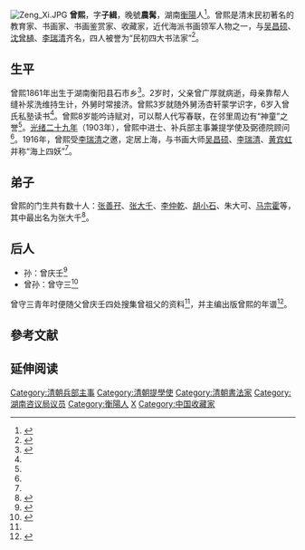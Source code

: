 [[File:Zeng_Xi.JPG|thumb]]
'''曾熙'''{{BD|1861年||1930年}}，字'''子緝'''，晚號'''農髯'''，湖南[[衡陽|衡陽]]人<ref name=":0">{{Cite web|url=http://www.hyxzx.net/HYXXS/ShowArticle.asp?ArticleID=188|title=曾熙|accessdate=2017年3月4日|author=|date=2007年1月3日|publisher=衡阳县在线|archive-url=https://web.archive.org/web/20170304194523/http://www.hyxzx.net/HYXXS/ShowArticle.asp?ArticleID=188|archive-date=2017年3月4日|dead-url=yes}}</ref>。曾熙是清末民初著名的教育家、书画家、书画鉴赏家、收藏家，近代海派书画领军人物之一，与[[吳昌碩|吴昌硕]]、[[沈曾植|沈曾植]]、[[李瑞清|李瑞清]]齐名，四人被誉为“民初四大书法家”<ref>{{Cite news|url=http://msb.zjol.com.cn/html/2015-02/28/content_2975917.htm?div=-1|title=曾熙的艺术及作品市场走向|last=朱|first=浩云|date=2015年2月28日|work=美术报|accessdate=|archive-date=2017年3月4日|archive-url=https://web.archive.org/web/20170304193748/http://msb.zjol.com.cn/html/2015-02/28/content_2975917.htm?div=-1|dead-url=no}}</ref>。

==生平==
曾熙1861年出生于湖南衡阳县石市乡<ref name=":1">{{Cite web|url=http://www.zgwr.com/web/XHJ/zx05-04-28.htm|title=曾 熙 (1861-1930)|accessdate=2017年3月4日|author=|date=|publisher=中国文人网|archive-url=https://web.archive.org/web/20170304193502/http://www.zgwr.com/web/XHJ/zx05-04-28.htm|archive-date=2017年3月4日|dead-url=yes}}</ref>。2岁时，父亲曾广厚就病逝，母亲靠帮人缝补浆洗维持生计，外舅时常接济。曾熙3岁就随外舅汤杏轩蒙学识字，6岁入曾氏私塾读书<ref name=":0" />。曾熙8岁能吟诗赋对，可以帮人代写春联，在邻里周边有“神童”之誉<ref name=":1" />。[[光绪二十九年|光绪二十九年]]（1903年），曾熙中进士、补兵部主事兼提学使及弼德院顾问<ref name=":0" />。1916年，曾熙受[[李瑞清|李瑞清]]之邀，定居上海，与书画大师[[吳昌碩|吴昌硕]]、[[李瑞清|李瑞清]]、[[黄宾虹|黄宾虹]]并称“海上四妖”<ref name=":0" />。

== 弟子 ==
曾熙的门生共有数十人：[[張澤_(畫家)|张善孖]]、[[張大千|张大千]]、[[李仲乾|李仲乾]]、[[胡小石|胡小石]]、朱大可、[[马宗霍|马宗霍]]等，其中最出名为张大千<ref>{{Cite news|url=http://finance.sina.com.cn/money/collection/zgsh/20100729/14208387355.shtml|title=张大千的老师：曾熙先生|last=阿|first=东|date=2010年7月29日|work=新民晚报|accessdate=|archive-date=2019年6月1日|archive-url=https://web.archive.org/web/20190601174902/http://finance.sina.com.cn/money/collection/zgsh/20100729/14208387355.shtml|dead-url=no}}</ref>。

== 后人 ==
* 孙：曾庆壬<ref>{{Cite news|url=http://news.163.com/14/0803/09/A2NC9LSL00014AED.html|title=每一本书，都是围绕曾祖父而买(组图)|last=杨|first=茜|date=2014年8月3日|work=东方早报|last2=郑|first2=诗亮|accessdate=|archive-date=2017年3月4日|archive-url=https://web.archive.org/web/20170304193018/http://news.163.com/14/0803/09/A2NC9LSL00014AED.html|dead-url=no}}</ref>
* 曾孙：曾守三<ref name=":2">{{Cite news|url=http://money.163.com/14/0917/10/A6BA4V9R00253B0H.html|title=曾迎三：绕不开的曾熙与大千|last=陈|first=若茜|date=2014年9月17日|work=东方早报|accessdate=|archive-date=2017年3月4日|archive-url=https://web.archive.org/web/20170304194124/http://money.163.com/14/0917/10/A6BA4V9R00253B0H.html|dead-url=no}}</ref>
曾守三青年时便随父曾庆壬四处搜集曾祖父的资料<ref name=":2" />，并主编出版曾熙的年谱<ref>{{Cite news|url=http://hn.rednet.cn/c/2011/04/23/2241183.htm|title=曾熙后人回湘搜集资料《曾熙年谱》即将出版|last=李|first=国斌|date=2011年4月23日|work=湖南日报|accessdate=|archive-date=2017年3月4日|archive-url=https://web.archive.org/web/20170304193458/http://hn.rednet.cn/c/2011/04/23/2241183.htm|dead-url=no}}</ref>。

==參考文献==
{{Reflist|2}}

==延伸阅读==
{{Wikisource further reading}}

{{光绪二十九年癸卯科殿试金榜}}
{{DEFAULTSORT:Zeng曾}}
[[Category:清朝兵部主事|Category:清朝兵部主事]]
[[Category:清朝提學使|Category:清朝提學使]]
[[Category:清朝書法家|Category:清朝書法家]]
[[Category:湖南咨议局议员|Category:湖南咨议局议员]]
[[Category:衡陽人|Category:衡陽人]]
[[Category:曾姓|X]]
[[Category:中国收藏家|Category:中国收藏家]]